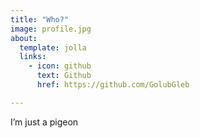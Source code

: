 ```yaml
---
title: "Who?"
image: profile.jpg
about:
  template: jolla
  links:
    - icon: github
      text: Github
      href: https://github.com/GolubGleb

---
```


I'm just a pigeon
